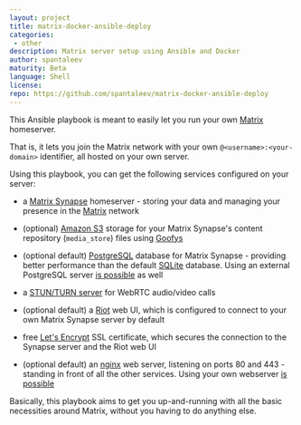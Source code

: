 ```yaml
---
layout: project
title: matrix-docker-ansible-deploy
categories: 
 - other
description: Matrix server setup using Ansible and Docker
author: spantaleev
maturity: Beta
language: Shell
license: 
repo: https://github.com/spantaleev/matrix-docker-ansible-deploy
---
```


This Ansible playbook is meant to easily let you run your own [Matrix](https://matrix.org/) homeserver.

That is, it lets you join the Matrix network with your own `@<username>:<your-domain>` identifier, all hosted on your own server.

Using this playbook, you can get the following services configured on your server:

- a [Matrix Synapse](https://github.com/matrix-org/synapse) homeserver - storing your data and managing your presence in the [Matrix](https://matrix.org/) network

- (optional) [Amazon S3](https://aws.amazon.com/s3/) storage for your Matrix Synapse's content repository (`media_store`) files using [Goofys](https://github.com/kahing/goofys)

- (optional default) [PostgreSQL](https://www.postgresql.org/) database for Matrix Synapse - providing better performance than the default [SQLite](https://sqlite.org/) database. Using an external PostgreSQL server [is possible](#using-an-external-postgresql-server-optional) as well

- a [STUN/TURN server](https://github.com/coturn/coturn) for WebRTC audio/video calls

- (optional default) a [Riot](https://riot.im/) web UI, which is configured to connect to your own Matrix Synapse server by default

- free [Let's Encrypt](https://letsencrypt.org/) SSL certificate, which secures the connection to the Synapse server and the Riot web UI

- (optional default) an [nginx](http://nginx.org/) web server, listening on ports 80 and 443 - standing in front of all the other services. Using your own webserver [is possible](#using-your-own-webserver-instead-of-this-playbooks-nginx-proxy-optional)

Basically, this playbook aims to get you up-and-running with all the basic necessities around Matrix, without you having to do anything else.


